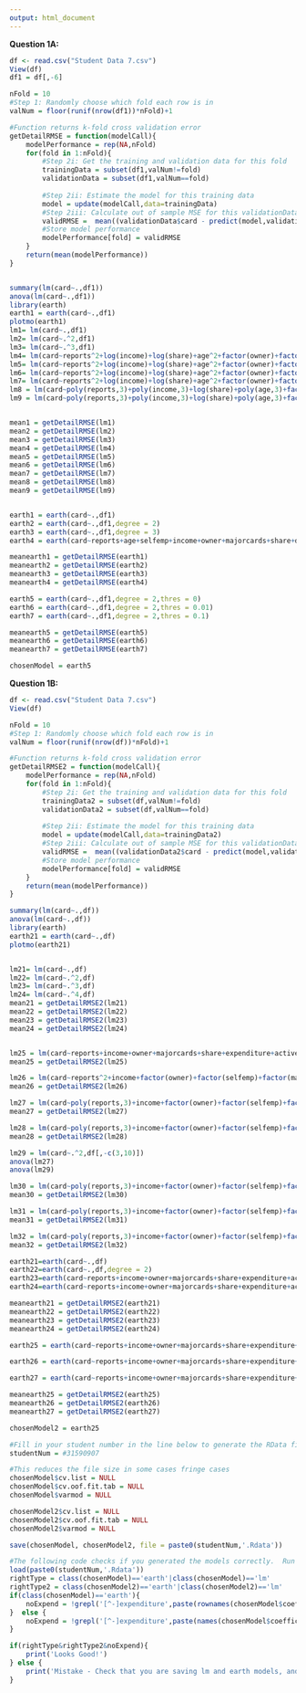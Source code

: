 ```yaml
---
output: html_document
---
```




**Question 1A:**
```r
df <- read.csv("Student Data 7.csv")
View(df)
df1 = df[,-6]

nFold = 10
#Step 1: Randomly choose which fold each row is in 
valNum = floor(runif(nrow(df1))*nFold)+1

#Function returns k-fold cross validation error 
getDetailRMSE = function(modelCall){
	modelPerformance = rep(NA,nFold)
	for(fold in 1:nFold){
		#Step 2i: Get the training and validation data for this fold
		trainingData = subset(df1,valNum!=fold)
		validationData = subset(df1,valNum==fold)
		
		#Step 2ii: Estimate the model for this training data
		model = update(modelCall,data=trainingData)
		#Step 2iii: Calculate out of sample MSE for this validationData
		validRMSE =  mean((validationData$card - predict(model,validationData))^2)^0.5
		#Store model performance		
		modelPerformance[fold] = validRMSE
	}
	return(mean(modelPerformance))
}


summary(lm(card~.,df1))
anova(lm(card~.,df1))
library(earth)
earth1 = earth(card~.,df1)
plotmo(earth1)
lm1= lm(card~.,df1)
lm2= lm(card~.^2,df1)
lm3= lm(card~.^3,df1)
lm4= lm(card~reports^2+log(income)+log(share)+age^2+factor(owner)+factor(selfemp)+dependents+months+majorcards+active^2,df1)
lm5= lm(card~reports^2+log(income)+log(share)+age^2+factor(owner)+factor(selfemp)+factor(dependents)+months+factor(majorcards)+active^2,df1)
lm6= lm(card~reports^2+log(income)+log(share)+age^2+factor(owner)+factor(selfemp)+factor(dependents)+months+factor(majorcards)+active^2+income*active+reports*age,df1)
lm7= lm(card~reports^2+log(income)+log(share)+age^2+factor(owner)+factor(selfemp)+factor(dependents)+months+factor(majorcards)+active^2+share*reports+share*income,df1)
lm8 = lm(card~poly(reports,3)+poly(income,3)+log(share)+poly(age,3)+factor(owner)+factor(selfemp)+factor(dependents)+months+factor(majorcards)+active^2+share*reports+share*income,df1)
lm9 = lm(card~poly(reports,3)+poly(income,3)+log(share)+poly(age,3)+factor(owner)+factor(selfemp)+factor(dependents)+months+factor(majorcards)+poly(active,3)+share*reports+share*income,df1)


mean1 = getDetailRMSE(lm1)
mean2 = getDetailRMSE(lm2)
mean3 = getDetailRMSE(lm3)
mean4 = getDetailRMSE(lm4)
mean5 = getDetailRMSE(lm5)
mean6 = getDetailRMSE(lm6)
mean7 = getDetailRMSE(lm7)
mean8 = getDetailRMSE(lm8)
mean9 = getDetailRMSE(lm9)


earth1 = earth(card~.,df1)
earth2 = earth(card~.,df1,degree = 2)
earth3 = earth(card~.,df1,degree = 3)
earth4 = earth(card~reports+age+selfemp+income+owner+majorcards+share+dependents+active+share*reports+share*income,df1,degree = 2)

meanearth1 = getDetailRMSE(earth1)
meanearth2 = getDetailRMSE(earth2)
meanearth3 = getDetailRMSE(earth3)
meanearth4 = getDetailRMSE(earth4)

earth5 = earth(card~.,df1,degree = 2,thres = 0)
earth6 = earth(card~.,df1,degree = 2,thres = 0.01)
earth7 = earth(card~.,df1,degree = 2,thres = 0.1)

meanearth5 = getDetailRMSE(earth5)
meanearth6 = getDetailRMSE(earth6)
meanearth7 = getDetailRMSE(earth7)

chosenModel = earth5

```



**Question 1B:**
```r
df <- read.csv("Student Data 7.csv")
View(df)

nFold = 10
#Step 1: Randomly choose which fold each row is in 
valNum = floor(runif(nrow(df))*nFold)+1

#Function returns k-fold cross validation error 
getDetailRMSE2 = function(modelCall){
	modelPerformance = rep(NA,nFold)
	for(fold in 1:nFold){
		#Step 2i: Get the training and validation data for this fold
		trainingData2 = subset(df,valNum!=fold)
		validationData2 = subset(df,valNum==fold)
		
		#Step 2ii: Estimate the model for this training data
		model = update(modelCall,data=trainingData2)
		#Step 2iii: Calculate out of sample MSE for this validationData
		validRMSE =  mean((validationData2$card - predict(model,validationData2))^2)^0.5
		#Store model performance		
		modelPerformance[fold] = validRMSE
	}
	return(mean(modelPerformance))
}

summary(lm(card~.,df))
anova(lm(card~.,df))
library(earth)
earth21 = earth(card~.,df)
plotmo(earth21)


lm21= lm(card~.,df)
lm22= lm(card~.^2,df)
lm23= lm(card~.^3,df)
lm24= lm(card~.^4,df)
mean21 = getDetailRMSE2(lm21)
mean22 = getDetailRMSE2(lm22)
mean23 = getDetailRMSE2(lm23)
mean24 = getDetailRMSE2(lm24)


lm25 = lm(card~reports+income+owner+majorcards+share+expenditure+active,df)
mean25 = getDetailRMSE2(lm25)

lm26 = lm(card~reports^2+income+factor(owner)+factor(selfemp)+factor(majorcards)+log(share)+expenditure+active,df)
mean26 = getDetailRMSE2(lm26)

lm27 = lm(card~poly(reports,3)+income+factor(owner)+factor(selfemp)+factor(majorcards)+log(share)+expenditure+active,df)
mean27 = getDetailRMSE2(lm27)

lm28 = lm(card~poly(reports,3)+income+factor(owner)+factor(selfemp)+factor(majorcards)+poly(share,3)+poly(expenditure,3)+active,df)
mean28 = getDetailRMSE2(lm28)

lm29 = lm(card~.^2,df[,-c(3,10)])
anova(lm27)
anova(lm29)

lm30 = lm(card~poly(reports,3)+income+factor(owner)+factor(selfemp)+factor(majorcards)+log(share)+expenditure+active+reports*share+reports*expenditure+reports*active+income*expenditure+share*expenditure+share*majorcards+expenditure*selfemp+expenditure*active,df)
mean30 = getDetailRMSE2(lm30)

lm31 = lm(card~poly(reports,3)+income+factor(owner)+factor(selfemp)+factor(majorcards)+log(share)+expenditure+active+reports*share+reports*expenditure+reports*selfemp+reports*active+income*expenditure+income*active+share*expenditure+share*majorcards+expenditure*owner+expenditure*selfemp+expenditure*active+selfemp*dependents,df)
mean31 = getDetailRMSE2(lm31)

lm32 = lm(card~poly(reports,3)+income+factor(owner)+factor(selfemp)+factor(majorcards)+log(share)+expenditure+active+reports*share+reports*expenditure+reports*selfemp+reports*active+income*expenditure+income*active+share*expenditure+share*majorcards+expenditure*owner+expenditure*selfemp+expenditure*active+selfemp*dependents+owner*selfemp+share*owner ,df)
mean32 = getDetailRMSE2(lm32)

earth21=earth(card~.,df)
earth22=earth(card~.,df,degree = 2)
earth23=earth(card~reports+income+owner+majorcards+share+expenditure+active+reports*share+reports*expenditure+reports*selfemp+reports*active+income*expenditure+income*active+share*expenditure+share*majorcards+expenditure*owner+expenditure*selfemp+expenditure*active+selfemp*dependents+owner*selfemp+share*owner,df)
earth24=earth(card~reports+income+owner+majorcards+share+expenditure+active+reports*share+reports*expenditure+reports*selfemp+reports*active+income*expenditure+income*active+share*expenditure+share*majorcards+expenditure*owner+expenditure*selfemp+expenditure*active+selfemp*dependents+owner*selfemp+share*owner,degree =2, df)

meanearth21 = getDetailRMSE2(earth21)
meanearth22 = getDetailRMSE2(earth22)
meanearth23 = getDetailRMSE2(earth23)
meanearth24 = getDetailRMSE2(earth24)

earth25 = earth(card~reports+income+owner+majorcards+share+expenditure+active+reports*share+reports*expenditure+reports*selfemp+reports*active+income*expenditure+income*active+share*expenditure+share*majorcards+expenditure*owner+expenditure*selfemp+expenditure*active+selfemp*dependents+owner*selfemp+share*owner,df,degree = 2,thres = 0)

earth26 = earth(card~reports+income+owner+majorcards+share+expenditure+active+reports*share+reports*expenditure+reports*selfemp+reports*active+income*expenditure+income*active+share*expenditure+share*majorcards+expenditure*owner+expenditure*selfemp+expenditure*active+selfemp*dependents+owner*selfemp+share*owner,df,degree = 2,thres = 0.01)

earth27 = earth(card~reports+income+owner+majorcards+share+expenditure+active+reports*share+reports*expenditure+reports*selfemp+reports*active+income*expenditure+income*active+share*expenditure+share*majorcards+expenditure*owner+expenditure*selfemp+expenditure*active+selfemp*dependents+owner*selfemp+share*owner,df,degree = 3,thres = 0)

meanearth25 = getDetailRMSE2(earth25)
meanearth26 = getDetailRMSE2(earth26)
meanearth27 = getDetailRMSE2(earth27)

chosenModel2 = earth25

```


```r
#Fill in your student number in the line below to generate the RData file for submission. DO NOT CHANGE ANYTHING ELSE ABOUT THE CODE BELOW.
studentNum = #31590907 

#This reduces the file size in some cases fringe cases
chosenModel$cv.list = NULL
chosenModel$cv.oof.fit.tab = NULL
chosenModel$varmod = NULL

chosenModel2$cv.list = NULL
chosenModel2$cv.oof.fit.tab = NULL
chosenModel2$varmod = NULL

save(chosenModel, chosenModel2, file = paste0(studentNum,'.Rdata'))

#The following code checks if you generated the models correctly.  Run it, and if you see 'looks good!' pop up twice then your Rdata file is ready. Do not alter it any way - not even to change the variable names.  If not, please correct, or contact the TAs for help 
load(paste0(studentNum,'.Rdata'))
rightType = class(chosenModel)=='earth'|class(chosenModel)=='lm'
rightType2 = class(chosenModel2)=='earth'|class(chosenModel2)=='lm'
if(class(chosenModel)=='earth'){
	noExpend = !grepl('[^-]expenditure',paste(rownames(chosenModel$coefficients),collapse=''))
}  else {
	noExpend = !grepl('[^-]expenditure',paste(names(chosenModel$coefficients),collapse=''))
}

if(rightType&rightType2&noExpend){ 
	print('Looks Good!')
} else {
	print('Mistake - Check that you are saving lm and earth models, and that expenditure is not in the first model')
}

```
